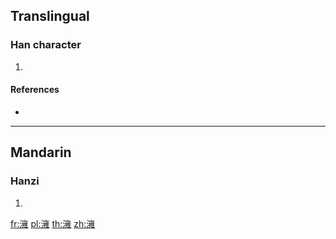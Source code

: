 {{character info/new}}
==Translingual==

===Han character===
{{Han char|rn=85|rad=水|as=13|sn=16|four=30114|canj=EYVG}}

# {{defn|Han|sort=水13}}

====References====
* {{Han ref|kx=0653.160|dkj=18403|hdz=31764.050|uh=6FAD|ud=28589|bh=E9E9|bd=59881}}

----

==Mandarin==

===Hanzi===
{{cmn-hanzi|pin=[[yōng]] ([[yong1]])|wg=yung<sup>1</sup>}}

# {{defn|lang=cmn|sort=水13}}

[[fr:澭]]
[[pl:澭]]
[[th:澭]]
[[zh:澭]]